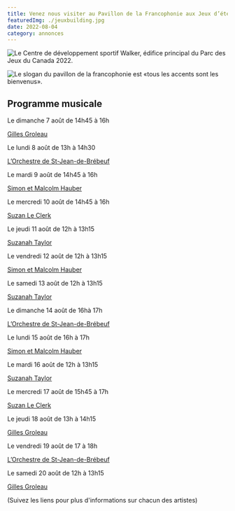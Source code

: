 ```yaml
---
title: Venez nous visiter au Pavillon de la Francophonie aux Jeux d’été du Canada à compter de ce dimanche 7 août de 10h à 18h
featuredImg: ./jeuxbuilding.jpg
date: 2022-08-04
category: annonces
---
```


![Le Centre de développement sportif Walker, édifice principal du Parc des Jeux du Canada 2022.](./jeuxbuilding.jpg)

![Le slogan du pavillon de la francophonie est «tous les accents sont les bienvenus».](./tous-les-accents.png)

<h2 class="pt-4">Programme musicale</h2>

<div class="row my-3">
<div class="col-xl-5 font-italic">Le dimanche 7 août de 14h45 à 16h</div>
<div class="col-xl-7 font-weight-bold">

[Gilles Groleau](/posts/2022/06/gilles-groleau-en-vedette)
</div>
</div>
<div class="row my-3">
    <div class="col-xl-5 font-italic">Le lundi 8 août de 13h à 14h30</div>
    <div class="col-xl-7 font-weight-bold">

[L’Orchestre de St-Jean-de-Brébeuf](/posts/2022/07/troupe-musicale-sjb-en-vedette)
</div>
</div>
<div class="row my-3">
    <div class="col-xl-5 font-italic">Le mardi 9 août de 14h45 à 16h</div>
    <div class="col-xl-7 font-weight-bold">

[Simon et Malcolm Hauber](/posts/2022/06/simon-et-malcolm-hauber-en-vedette)
</div>
</div>
<div class="row my-3">
    <div class="col-xl-5 font-italic">Le mercredi 10 août de 14h45 à 16h</div>
    <div class="col-xl-7 font-weight-bold">

[Suzan Le Clerk](/posts/2022/07/suzan-le-clerk-en-vedette/)
</div>
</div>
<div class="row my-3">
    <div class="col-xl-5 font-italic">Le jeudi 11 août de 12h à 13h15</div>
    <div class="col-xl-7 font-weight-bold">

[Suzanah Taylor](/posts/2022/06/suzanah-taylor-en-vedette/)
</div>
</div>
<div class="row my-3">
    <div class="col-xl-5 font-italic">Le vendredi 12 août de 12h à 13h15</div>
    <div class="col-xl-7 font-weight-bold">

[Simon et Malcolm Hauber](/posts/2022/06/simon-et-malcolm-hauber-en-vedette)
</div>
</div>
<div class="row my-3">
    <div class="col-xl-5 font-italic">Le samedi 13 août de 12h à 13h15</div>
    <div class="col-xl-7 font-weight-bold">

[Suzanah Taylor](/posts/2022/06/suzanah-taylor-en-vedette/)
</div>
</div>
<div class="row my-3">
    <div class="col-xl-5 font-italic">Le dimanche 14 août de 16hà 17h</div>
    <div class="col-xl-7 font-weight-bold">

[L’Orchestre de St-Jean-de-Brébeuf](/posts/2022/07/troupe-musicale-sjb-en-vedette)
</div>
</div>
<div class="row my-3">
    <div class="col-xl-5 font-italic">Le lundi 15 août de 16h à 17h</div>
    <div class="col-xl-7 font-weight-bold">

[Simon et Malcolm Hauber](/posts/2022/06/simon-et-malcolm-hauber-en-vedette)
</div>
</div>
<div class="row my-3">
    <div class="col-xl-5 font-italic">Le mardi 16 août de 12h à 13h15</div>
    <div class="col-xl-7 font-weight-bold">

[Suzanah Taylor](/posts/2022/06/suzanah-taylor-en-vedette/)
</div>
</div>
<div class="row my-3">
    <div class="col-xl-5 font-italic">Le mercredi 17 août de 15h45 à 17h</div>
    <div class="col-xl-7 font-weight-bold">

[Suzan Le Clerk](/posts/2022/07/suzan-le-clerk-en-vedette/)
</div>
</div>
<div class="row my-3">
    <div class="col-xl-5 font-italic">Le jeudi 18 août de 13h à 14h15</div>
    <div class="col-xl-7 font-weight-bold">

[Gilles Groleau](/posts/2022/06/gilles-groleau-en-vedette)
</div>
</div>
<div class="row my-3">
    <div class="col-xl-5 font-italic">Le vendredi 19 août de 17 à 18h</div>
    <div class="col-xl-7 font-weight-bold">

[L’Orchestre de St-Jean-de-Brébeuf](/posts/2022/07/troupe-musicale-sjb-en-vedette)
</div>
</div>
<div class="row my-3">
    <div class="col-xl-5 font-italic">Le samedi 20 août de 12h à 13h15</div>
    <div class="col-xl-7 font-weight-bold">

[Gilles Groleau](/posts/2022/06/gilles-groleau-en-vedette)
</div>
</div>

(Suivez les liens pour plus d'informations sur chacun des artistes)